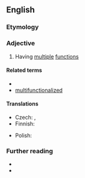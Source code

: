 ==English==

===Etymology===
{{prefix|en|multi|functional}}

===Adjective===
{{en-adj}}

# Having [[multiple]] [[function]]s
#: {{syn|en|multifunction}}

====Related terms====
* {{l|en|multifunctionality}}
* [[multifunctionalized]]

====Translations====
{{trans-top|having multiple functions}}
* Czech: {{t|cs|multifunkční}}, {{t|cs|vícefunkční}}
* Finnish: {{t|fi|monitoiminen}}
{{trans-mid}}
* Polish: {{t+|pl|wielofunkcyjny|m}}
{{trans-bottom}}

===Further reading===
* {{R:GNV|multifunctional, multifunction, multipurpose}}
* {{R:OneLook}}
